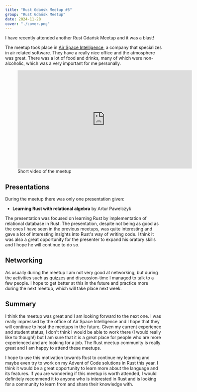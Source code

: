 ```yaml
---
title: "Rust Gdańsk Meetup #5"
group: "Rust Gdańsk Meetup"
date: 2024-11-28
cover: "./cover.png"
---
```


I have recently attended another Rust Gdańsk Meetup and it was a blast!

The meetup took place in [Air Space Intelligence](https://www.airspace-intelligence.com/), a company that specializes in air related software.
They have a really nice office and the atmosphere was great. There was a lot of food and drinks, many of which were non-alcoholic, which was a very important for me personally.

<figure>
    <iframe class="mx-auto" width="560" height="315" src="https://www.youtube.com/embed/fpG7T8GG_PY?si=tBGUSuop028MN3kL" title="YouTube video player" frameborder="0" allow="accelerometer; autoplay; clipboard-write; encrypted-media; gyroscope; picture-in-picture; web-share" referrerpolicy="strict-origin-when-cross-origin" allowfullscreen></iframe>
    <figcaption class="text-center"><BoxReveal>Short video of the meetup</BoxReveal></figcaption>
</figure>

## Presentations

During the meetup there was only one presentation given:

- **Learning Rust with relational algebra** by Artur Pawelczyk

The presentation was focused on learning Rust by implementation of relational database in Rust. The presentation, despite not being as good as the ones I have seen in the previous meetups,
was quite interesting and gave a lot of interesting insights into Rust's way of writing code. I think it was also a great opportunity for the presenter to expand his oratory skills and I hope he will continue to do so.

## Networking

As usually during the meetup I am not very good at networking, but during the activities such as quizzes and discussion-time I managed to talk to a few people. I hope to get better at this in the future and practice more during the next meetup, which will take place
next week.

## Summary

I think the meetup was great and I am looking forward to the next one. I was really impressed by the office of Air Space Intelligence and I hope that they will continue to host the meetups in the future. Given my current experience and student status, I don't think 
I would be able to work there (I would really like to though!) but I am sure that it is a great place for people who are more experienced and are looking for a job. The Rust meetup community is really great and I am happy to attend these meetups.

I hope to use this motivation towards Rust to continue my learning and maybe even try to work on my Advent of Code solutions in Rust this year. I think it would be a great opportunity to learn more about the language and its features. If you are wondering if this meetup is worth attended,
I would definitely recommend it to anyone who is interested in Rust and is looking for a community to learn from and share their knowledge with.
